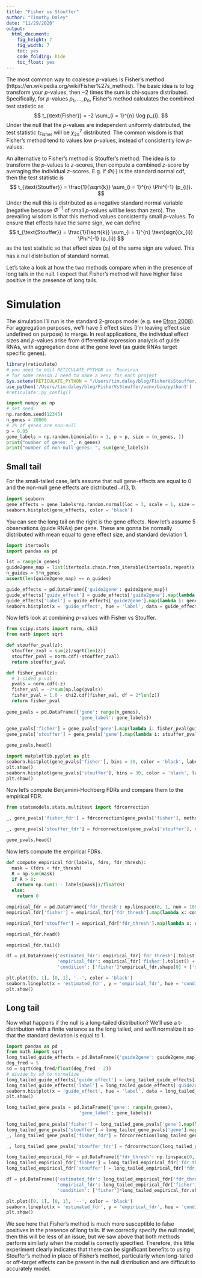 ```yaml
---
title: "Fisher vs Stouffer"
author: "Timothy Daley"
date: "11/29/2020"
output:
  html_document:
    fig_height: 7
    fig_width: 7
    toc: yes
    code_folding: hide
    toc_float: yes
---
```


The most common way to coalesce $p$-values is Fisher's method (https://en.wikipedia.org/wiki/Fisher%27s_method).   The basic idea is to log transform your $p$-values, then $-2$ times the sum is chi-square distributed.  Specifically, for $p$-values $p_{1}, \ldots, p_{n}$, Fisher's method calculates the combined test statistic as 
$$
t_{\text{Fisher}} = -2 \sum_{i = 1}^{n} \log p_{i}.
$$
Under the null that the $p$-values are independent uniformly distributed, the test statistic $t_{\text{Fisher}}$ will be $\chi^{2}_{2n}$ distributed.  The common wisdom is that Fisher's method tend to values low p-values, instead of consistently low $p$-values.

An alternative to Fisher's method is Stouffer's method.  The idea is to transform the $p$-values to $z$-scores, then compute a combined $z$-score by averaging the individual $z$-scores.  E.g. if $\Phi(\cdot)$ is the standard normal cdf, then the test statistic is 
$$
t_{\text{Stouffer}} = \frac{1}{\sqrt{k}} \sum_{i = 1}^{n} \Phi^{-1} (p_{i}).
$$
Under the null this is distributed as a negative standard normal variable (negative because $\Phi^{-1}$ of small $p$-values will be less than zero).  The prevailing wisdom is that this method values consistently small $p$-values.  To ensure that effects have the same sign, we can define 
$$
t_{\text{Stouffer}} = \frac{1}{\sqrt{k}} \sum_{i = 1}^{n} \text{sign}(x_{i}) \Phi^{-1} (p_{i})
$$
as the test statistic so that effect sizes ($x_{i}$) of the same sign are valued.  This has a null distribution of standard normal. 

Let's take a look at how the two methods compare when in the presence of long tails in the null.  I expect that Fisher's method will have higher false positive in the presence of long tails.  

# Simulation

The simulation I'll run is the standard 2-groups model (e.g. see [Efron 2008](https://projecteuclid.org/download/pdfview_1/euclid.ss/1215441276)).  For aggregation purposes, we'll have 5 effect sizes (I'm leaving effect size undefined on purpose) to merge.  In real applications, the individual effect sizes  and $p$-values arise from differential expression analysis of guide RNAs, with aggregation done at the gene level (as guide RNAs target specific genes). 

```r
library(reticulate)
# you need to edit RETICULATE_PYTHON in .Renviron
# for some reason I need to make a venv for each project
Sys.setenv(RETICULATE_PYTHON = "/Users/tim.daley/blog/FisherVsStouffer/venv/bin/python3")
use_python('/Users/tim.daley/blog/FisherVsStouffer/venv/bin/python3')
#reticulate::py_config()
```

```python
import numpy as np
# set seed
np.random.seed(12345)
n_genes = 20000
# 2% of genes are non-null
p = 0.05
gene_labels = np.random.binomial(n = 1, p = p, size = (n_genes, ))
print("number of genes: ", n_genes)
print("number of non-null genes: ", sum(gene_labels))
```


## Small tail

For the small-tailed case, let's assume that null gene-effects are equal to $0$ and the non-null gene effects are distributed $\mathcal{N}(3, 1)$.

```python
import seaborn
gene_effects = gene_labels*np.random.normal(loc = 3, scale = 1, size = (n_genes, ))
seaborn.histplot(gene_effects, color = 'black')
```

You can see the long tail on the right is the gene effects.  Now let's assume 5 observations (guide RNAs) per gene.  These are gonna be normally distributed with mean equal to gene effect size, and standard deviation 1.

```python
import itertools
import pandas as pd

lst = range(n_genes)
guide2gene_map = list(itertools.chain.from_iterable(itertools.repeat(x, 5) for x in lst))
n_guides = 5*n_genes
assert(len(guide2gene_map) == n_guides)

guide_effects = pd.DataFrame({'guide2gene': guide2gene_map})
guide_effects['guide_effect'] = guide_effects['guide2gene'].map(lambda i: np.random.normal(loc = gene_effects[i], scale = 1))
guide_effects['label'] = guide_effects['guide2gene'].map(lambda i: gene_labels[i])
seaborn.histplot(x = 'guide_effect', hue = 'label', data = guide_effects).set_title('guide effect distribution')
```

Now let's look at combining $p$-values with Fisher vs Stouffer.

```python
from scipy.stats import norm, chi2
from math import sqrt

def stouffer_pval(z):
  stouffer_zval = sum(z)/sqrt(len(z))
  stouffer_pval = norm.cdf(-stouffer_zval)
  return stouffer_pval

def fisher_pval(z):
  # 1-sided p-val
  pvals = norm.cdf(-z)
  fisher_val = -2*sum(np.log(pvals))
  fisher_pval = 1.0 - chi2.cdf(fisher_val, df = 2*len(z))
  return fisher_pval
  
gene_pvals = pd.DataFrame({'gene': range(n_genes),
                           'gene_label': gene_labels})
                           
gene_pvals['fisher'] = gene_pvals['gene'].map(lambda i: fisher_pval(guide_effects[guide_effects['guide2gene'] == gene_pvals['gene'][i]]['guide_effect']))
gene_pvals['stouffer'] = gene_pvals['gene'].map(lambda i: stouffer_pval(guide_effects[guide_effects['guide2gene'] == gene_pvals['gene'][i]]['guide_effect']))

gene_pvals.head()
```

```python
import matplotlib.pyplot as plt
seaborn.histplot(gene_pvals['fisher'], bins = 30, color = 'black', label = 'Fisher p-vals')
plt.show()
seaborn.histplot(gene_pvals['stouffer'], bins = 30, color = 'black', label = 'Stouffer p-vals')
plt.show()
```

Now let's compute Benjamini-Hochberg FDRs and compare them to the empirical FDR.

```python
from statsmodels.stats.multitest import fdrcorrection

_, gene_pvals['fisher_fdr'] = fdrcorrection(gene_pvals['fisher'], method = 'indep')

_, gene_pvals['stouffer_fdr'] = fdrcorrection(gene_pvals['stouffer'], method = 'indep')

gene_pvals.head()
```

Now let's compute the empirical FDRs.

```python
def compute_empirical_fdr(labels, fdrs, fdr_thresh):
  mask = (fdrs < fdr_thresh)
  R = np.sum(mask)
  if R > 0:
    return np.sum(1 - labels[mask])/float(R)
  else:
    return 0

empirical_fdr = pd.DataFrame({'fdr_thresh': np.linspace(0, 1, num = 1000)})  
empirical_fdr['fisher'] = empirical_fdr['fdr_thresh'].map(lambda x: compute_empirical_fdr(gene_pvals['gene_label'], gene_pvals['fisher_fdr'], x))

empirical_fdr['stouffer'] = empirical_fdr['fdr_thresh'].map(lambda x: compute_empirical_fdr(gene_pvals['gene_label'], gene_pvals['stouffer_fdr'], x))

empirical_fdr.head()
```

```python
empirical_fdr.tail()
```

```python
df = pd.DataFrame({'estimated_fdr': empirical_fdr['fdr_thresh'].tolist() + empirical_fdr['fdr_thresh'].tolist(), 
                   'empirical_fdr': empirical_fdr['fisher'].tolist() + empirical_fdr['stouffer'].tolist(),
                   'condition': ['fisher']*empirical_fdr.shape[0] + ['stouffer']*empirical_fdr.shape[0]})

plt.plot([0, 1], [0, 1], '--', color = 'black')
seaborn.lineplot(x = 'estimated_fdr', y = 'empirical_fdr', hue = 'condition', data = df)
plt.show()
```

## Long tail

Now what happens if the null is a long-tailed distribution?  We'll use a t-distribution with a finite variance as the long tailed, and we'll normalize it so that the standard deviation is equal to 1.  

```python
import pandas as pd
from math import sqrt
long_tailed_guide_effects = pd.DataFrame({'guide2gene': guide2gene_map})
deg_fred = 5
sd = sqrt(deg_fred/float(deg_fred - 2))
# divide by sd to normalize
long_tailed_guide_effects['guide_effect'] = long_tailed_guide_effects['guide2gene'].map(lambda i: gene_effects[i] + np.random.standard_t(df = deg_fred)/sd)
long_tailed_guide_effects['label'] = long_tailed_guide_effects['guide2gene'].map(lambda i: gene_labels[i])
seaborn.histplot(x = 'guide_effect', hue = 'label', data = long_tailed_guide_effects)
plt.show()
```

```python
long_tailed_gene_pvals = pd.DataFrame({'gene': range(n_genes),
                           'gene_label': gene_labels})
                           
long_tailed_gene_pvals['fisher'] = long_tailed_gene_pvals['gene'].map(lambda i: fisher_pval(long_tailed_guide_effects[long_tailed_guide_effects['guide2gene'] == long_tailed_gene_pvals['gene'][i]]['guide_effect']))
long_tailed_gene_pvals['stouffer'] = long_tailed_gene_pvals['gene'].map(lambda i: stouffer_pval(long_tailed_guide_effects[long_tailed_guide_effects['guide2gene'] == long_tailed_gene_pvals['gene'][i]]['guide_effect']))
_, long_tailed_gene_pvals['fisher_fdr'] = fdrcorrection(long_tailed_gene_pvals['fisher'], method = 'indep')

_, long_tailed_gene_pvals['stouffer_fdr'] = fdrcorrection(long_tailed_gene_pvals['stouffer'], method = 'indep')

long_tailed_empirical_fdr = pd.DataFrame({'fdr_thresh': np.linspace(0, 1, num = 1000)})  
long_tailed_empirical_fdr['fisher'] = long_tailed_empirical_fdr['fdr_thresh'].map(lambda x: compute_empirical_fdr(long_tailed_gene_pvals['gene_label'], long_tailed_gene_pvals['fisher_fdr'], x))
long_tailed_empirical_fdr['stouffer'] = long_tailed_empirical_fdr['fdr_thresh'].map(lambda x: compute_empirical_fdr(long_tailed_gene_pvals['gene_label'], long_tailed_gene_pvals['stouffer_fdr'], x))

df = pd.DataFrame({'estimated_fdr': long_tailed_empirical_fdr['fdr_thresh'].tolist() + long_tailed_empirical_fdr['fdr_thresh'].tolist(), 
                   'empirical_fdr': long_tailed_empirical_fdr['fisher'].tolist() + long_tailed_empirical_fdr['stouffer'].tolist(),
                   'condition': ['fisher']*long_tailed_empirical_fdr.shape[0] + ['stouffer']*long_tailed_empirical_fdr.shape[0]})

plt.plot([0, 1], [0, 1], '--', color = 'black')
seaborn.lineplot(x = 'estimated_fdr', y = 'empirical_fdr', hue = 'condition', data = df)
plt.show()
```

We see here that Fisher's method is much more susceptible to false positives in the presence of long tails.  If we correctly specify the null model, then this will be less of an issue, but we saw above that both methods perform similarly when the model is correctly specified.  Therefore, this little experiment clearly indicates that there can be significant benefits to using Stouffer's method in place of Fisher's method, particularly when long-tailed or off-target effects can be present in the null distribution and are difficult to accurately model. 